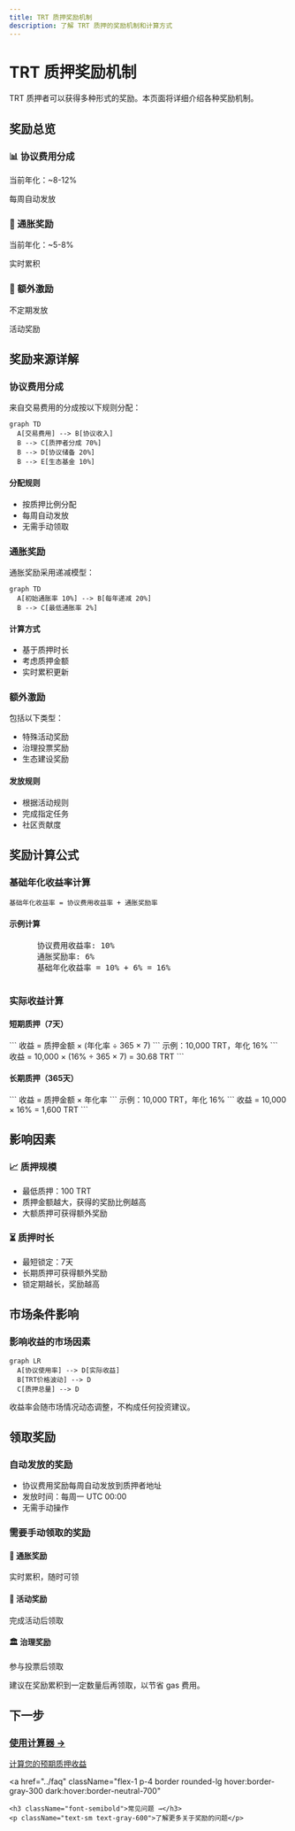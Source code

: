 ```yaml
---
title: TRT 质押奖励机制
description: 了解 TRT 质押的奖励机制和计算方式
---
```



# TRT 质押奖励机制

TRT 质押者可以获得多种形式的奖励。本页面将详细介绍各种奖励机制。

## 奖励总览

<div className="mt-4 grid grid-cols-1 gap-4 sm:grid-cols-3">
  <div className="p-4 border rounded-lg bg-gradient-to-br from-blue-50 to-blue-100 dark:from-blue-900 dark:to-blue-800">
    <h3 className="font-semibold">📊 协议费用分成</h3>
    <p className="text-sm mt-2">当前年化：~8-12%</p>
    <p className="text-xs mt-1 text-gray-600">每周自动发放</p>
  </div>
  
  <div className="p-4 border rounded-lg bg-gradient-to-br from-green-50 to-green-100 dark:from-green-900 dark:to-green-800">
    <h3 className="font-semibold">🌱 通胀奖励</h3>
    <p className="text-sm mt-2">当前年化：~5-8%</p>
    <p className="text-xs mt-1 text-gray-600">实时累积</p>
  </div>
  
  <div className="p-4 border rounded-lg bg-gradient-to-br from-purple-50 to-purple-100 dark:from-purple-900 dark:to-purple-800">
    <h3 className="font-semibold">🎁 额外激励</h3>
    <p className="text-sm mt-2">不定期发放</p>
    <p className="text-xs mt-1 text-gray-600">活动奖励</p>
  </div>
</div>

## 奖励来源详解

### 协议费用分成

来自交易费用的分成按以下规则分配：

```mermaid
graph TD
  A[交易费用] --> B[协议收入]
  B --> C[质押者分成 70%]
  B --> D[协议储备 20%]
  B --> E[生态基金 10%]
```

#### 分配规则
- 按质押比例分配
- 每周自动发放
- 无需手动领取

### 通胀奖励

通胀奖励采用递减模型：

```mermaid
graph TD
  A[初始通胀率 10%] --> B[每年递减 20%]
  B --> C[最低通胀率 2%]
```

#### 计算方式
- 基于质押时长
- 考虑质押金额
- 实时累积更新

### 额外激励

包括以下类型：
- 特殊活动奖励
- 治理投票奖励
- 生态建设奖励

#### 发放规则
- 根据活动规则
- 完成指定任务
- 社区贡献度

## 奖励计算公式

<div className="p-6 bg-gray-50 dark:bg-neutral-900 rounded-lg">
  <h3 className="font-semibold mb-4">基础年化收益率计算</h3>
  
  ```
  基础年化收益率 = 协议费用收益率 + 通胀奖励率
  ```
  
  <div className="mt-4 p-4 border rounded bg-white dark:bg-neutral-800">
    <h4 className="font-medium mb-2">示例计算</h4>
    <pre className="text-sm">
      协议费用收益率: 10%
      通胀奖励率: 6%
      基础年化收益率 = 10% + 6% = 16%
    </pre>
  </div>
</div>

### 实际收益计算

<div className="mt-4 space-y-4">
  <div className="p-4 border rounded-lg">
    <h4 className="font-semibold">短期质押（7天）</h4>
    ```
    收益 = 质押金额 × (年化率 ÷ 365 × 7)
    ```
    示例：10,000 TRT，年化 16%
    ```
    收益 = 10,000 × (16% ÷ 365 × 7) = 30.68 TRT
    ```
  </div>
  
  <div className="p-4 border rounded-lg">
    <h4 className="font-semibold">长期质押（365天）</h4>
    ```
    收益 = 质押金额 × 年化率
    ```
    示例：10,000 TRT，年化 16%
    ```
    收益 = 10,000 × 16% = 1,600 TRT
    ```
  </div>
</div>

## 影响因素

<div className="mt-4 grid grid-cols-1 gap-4 sm:grid-cols-2">
  <div className="p-4 border rounded-lg">
    <h3 className="font-semibold mb-2">📈 质押规模</h3>
    <ul className="list-disc list-inside text-sm">
      <li>最低质押：100 TRT</li>
      <li>质押金额越大，获得的奖励比例越高</li>
      <li>大额质押可获得额外奖励</li>
    </ul>
  </div>
  
  <div className="p-4 border rounded-lg">
    <h3 className="font-semibold mb-2">⏳ 质押时长</h3>
    <ul className="list-disc list-inside text-sm">
      <li>最短锁定：7天</li>
      <li>长期质押可获得额外奖励</li>
      <li>锁定期越长，奖励越高</li>
    </ul>
  </div>
</div>

## 市场条件影响

<div className="mt-4 p-4 border rounded-lg">
  <h3 className="font-semibold mb-4">影响收益的市场因素</h3>
  
  ```mermaid
  graph LR
    A[协议使用率] --> D[实际收益]
    B[TRT价格波动] --> D
    C[质押总量] --> D
  ```
</div>

<Callout type="warning">
收益率会随市场情况动态调整，不构成任何投资建议。
</Callout>

## 领取奖励

### 自动发放的奖励
- 协议费用奖励每周自动发放到质押者地址
- 发放时间：每周一 UTC 00:00
- 无需手动操作

### 需要手动领取的奖励

<div className="mt-4 grid grid-cols-1 gap-4 sm:grid-cols-3">
  <div className="p-4 border rounded-lg">
    <h4 className="font-semibold">🌱 通胀奖励</h4>
    <p className="text-sm mt-2">实时累积，随时可领</p>
  </div>
  
  <div className="p-4 border rounded-lg">
    <h4 className="font-semibold">🎁 活动奖励</h4>
    <p className="text-sm mt-2">完成活动后领取</p>
  </div>
  
  <div className="p-4 border rounded-lg">
    <h4 className="font-semibold">🏛️ 治理奖励</h4>
    <p className="text-sm mt-2">参与投票后领取</p>
  </div>
</div>

<Callout>
建议在奖励累积到一定数量后再领取，以节省 gas 费用。
</Callout>

## 下一步

<div className="mt-4 flex space-x-4">
  <a
    href="../calculator"
    className="flex-1 p-4 border rounded-lg hover:border-gray-300 dark:hover:border-neutral-700"
  >
    <h3 className="font-semibold">使用计算器 →</h3>
    <p className="text-sm text-gray-600">计算您的预期质押收益</p>
  </a>
  
  <a
    href="../faq"
    className="flex-1 p-4 border rounded-lg hover:border-gray-300 dark:hover:border-neutral-700"
  >
    <h3 className="font-semibold">常见问题 →</h3>
    <p className="text-sm text-gray-600">了解更多关于奖励的问题</p>
  </a>
</div> 